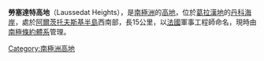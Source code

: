 {{expand|time=2014-01-02T17:25:07+00:00}}
{{unreferenced|time=2014-01-02T17:25:07+00:00}}
{{coord|64|47|S|62|30|W|source:GNIS|display=title}}

'''勞塞達特高地'''（Laussedat Heights），是[[南極洲|南極洲]]的[[高地|高地]]，位於[[葛拉漢地|葛拉漢地]]的[[丹科海岸|丹科海岸]]，處於[[阿爾茨托夫斯基半島|阿爾茨托夫斯基半島]]西南部，長15公里，以[[法國|法國]]軍事工程師命名，現時由[[南極條約體系|南極條約體系]]管理。

{{DEFAULTSORT:Laussedat Heights}}
[[Category:南極洲高地|Category:南極洲高地]]


{{DancoCoast-geo-stub}}